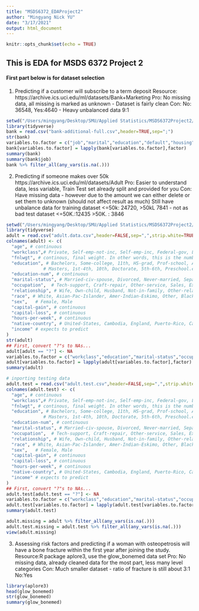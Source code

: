 ```yaml
---
title: "MSDS6372_EDAProject2"
author: "Mingyang Nick YU"
date: "3/17/2021"
output: html_document
---
```


```r
knitr::opts_chunk$set(echo = TRUE)
```

## This is EDA for MSDS 6372 Project 2

#### First part below is for dataset selection

1. Predicting if a customer will subscribe to a term deposit
Resource:
https://archive.ics.uci.edu/ml/datasets/Bank+Marketing
Pro: No missing data, all missing is marked as unknown - Dataset is fairly clean
Con: No: 36548, Yes:4640 - Heavy unbalanced data 9:1
```r
setwd("/Users/mingyang/Desktop/SMU/Applied Statistics/MSDS6372Project2/bank-additional")
library(tidyverse)
bank = read.csv("bank-additional-full.csv",header=TRUE,sep=";") 
str(bank)
variables.to.factor = c("job","marital","education","default","housing","loan","contact","month","day_of_week","poutcome","y")
bank[variables.to.factor] = lapply(bank[variables.to.factor],factor)
summary(bank)
summary(bank$job)
bank %>% filter_all(any_vars(is.na(.)))
```

2. Predicting if someone makes over 50k
https://archive.ics.uci.edu/ml/datasets/Adult
Pro: Easier to understand data, less variable, Train Test set already split and provided for you
Con: Have missing data - however due to the amount we can either delete or set them to unknown (should not affect result as much)
    Still have unbalance data for training dataset <=50k: 24720, >50kL 7841 - not as bad
                                  test dataset <=50K.:12435 >50K. : 3846
```r
setwd("/Users/mingyang/Desktop/SMU/Applied Statistics/MSDS6372Project2/Adult-Income")
library(tidyverse)
adult = read.csv("adult.data.csv",header=FALSE,sep=",",strip.white=TRUE) 
colnames(adult) <- c(
  "age", # continuous
  "workclass",# Private, Self-emp-not-inc, Self-emp-inc, Federal-gov, Local-gov, State-gov, Without-pay, Never-worked
  "fnlwgt", # continous, final weight. In other words, this is the number of people the census believes the entry represents
  "education", # Bachelors, Some-college, 11th, HS-grad, Prof-school, Assoc-acdm, Assoc-voc, 9th, 7th-8th, 12th, 
              # Masters, 1st-4th, 10th, Doctorate, 5th-6th, Preschool.education-num: continuous
  "education-num", # continuous
  "marital-status", # Married-civ-spouse, Divorced, Never-married, Separated, Widowed, Married-spouse-absent, Married-AF-spouse.
  "occupation",  # Tech-support, Craft-repair, Other-service, Sales, Exec-managerial, Prof-specialty, Handlers-cleaners, Machine-op-inspct,                 # Adm-clerical, Farming-fishing, Transport-moving, Priv-house-serv, Protective-serv, Armed-Forces
  "relationship", # Wife, Own-child, Husband, Not-in-family, Other-relative, Unmarried
  "race", # White, Asian-Pac-Islander, Amer-Indian-Eskimo, Other, Black
  "sex",   # Female, Male
  "capital-gain", # continuous
  "capital-loss", # continuous
  "hours-per-week", # continuous
  "native-country", # United-States, Cambodia, England, Puerto-Rico, Canada, Germany, Outlying-US(Guam-USVI-etc), India, Japan, Greece, South, China, Cuba, Iran, Honduras, Philippines, Italy, Poland, Jamaica, Vietnam, Mexico, Portugal, Ireland, France, Dominican-Republic, Laos, Ecuador, Taiwan, Haiti, Columbia, Hungary, Guatemala, Nicaragua, Scotland, Thailand, Yugoslavia, El-Salvador, Trinadad&Tobago, Peru, Hong, Holand-Netherlands
  "income" # expects to predict
)
str(adult)
## First, convert "?"s to NAs...
adult[adult == "?"] <- NA
variables.to.factor = c("workclass","education","marital-status","occupation","relationship","race","sex","native-country","income")
adult[variables.to.factor] = lapply(adult[variables.to.factor],factor)
summary(adult)

# inporting testing data
adult.test = read.csv("adult.test.csv",header=FALSE,sep=",",strip.white=TRUE)
colnames(adult.test) <- c(
  "age", # continuous
  "workclass",# Private, Self-emp-not-inc, Self-emp-inc, Federal-gov, Local-gov, State-gov, Without-pay, Never-worked
  "fnlwgt", # continous, final weight. In other words, this is the number of people the census believes the entry represents
  "education", # Bachelors, Some-college, 11th, HS-grad, Prof-school, Assoc-acdm, Assoc-voc, 9th, 7th-8th, 12th, 
              # Masters, 1st-4th, 10th, Doctorate, 5th-6th, Preschool.education-num: continuous
  "education-num", # continuous
  "marital-status", # Married-civ-spouse, Divorced, Never-married, Separated, Widowed, Married-spouse-absent, Married-AF-spouse.
  "occupation",  # Tech-support, Craft-repair, Other-service, Sales, Exec-managerial, Prof-specialty, Handlers-cleaners, Machine-op-inspct,                 # Adm-clerical, Farming-fishing, Transport-moving, Priv-house-serv, Protective-serv, Armed-Forces
  "relationship", # Wife, Own-child, Husband, Not-in-family, Other-relative, Unmarried
  "race", # White, Asian-Pac-Islander, Amer-Indian-Eskimo, Other, Black
  "sex",   # Female, Male
  "capital-gain", # continuous
  "capital-loss", # continuous
  "hours-per-week", # continuous
  "native-country", # United-States, Cambodia, England, Puerto-Rico, Canada, Germany, Outlying-US(Guam-USVI-etc), India, Japan, Greece, South, China, Cuba, Iran, Honduras, Philippines, Italy, Poland, Jamaica, Vietnam, Mexico, Portugal, Ireland, France, Dominican-Republic, Laos, Ecuador, Taiwan, Haiti, Columbia, Hungary, Guatemala, Nicaragua, Scotland, Thailand, Yugoslavia, El-Salvador, Trinadad&Tobago, Peru, Hong, Holand-Netherlands
  "income" # expects to predict
)
## First, convert "?"s to NAs...
adult.test[adult.test == "?"] <- NA
variables.to.factor = c("workclass","education","marital-status","occupation","relationship","race","sex","native-country","income")
adult.test[variables.to.factor] = lapply(adult.test[variables.to.factor],factor)
summary(adult.test)

adult.missing = adult %>% filter_all(any_vars(is.na(.)))
adult.test.missing = adult.test %>% filter_all(any_vars(is.na(.)))
view(adult.missing)
```

3. Assessing risk factors and predicting if a woman with osteopetrosis will have a bone fracture within the first year after joining the study.
Resource:R package aplore3, use the glow_bonemed data set
Pro: No missing data, already cleaned data for the most part, less many level categories
Con: Much smaller dataset - ratio of fracture is still about 3:1 No:Yes
```r
library(aplore3)
head(glow_bonemed)
str(glow_bonemed)
summary(glow_bonemed)
```








